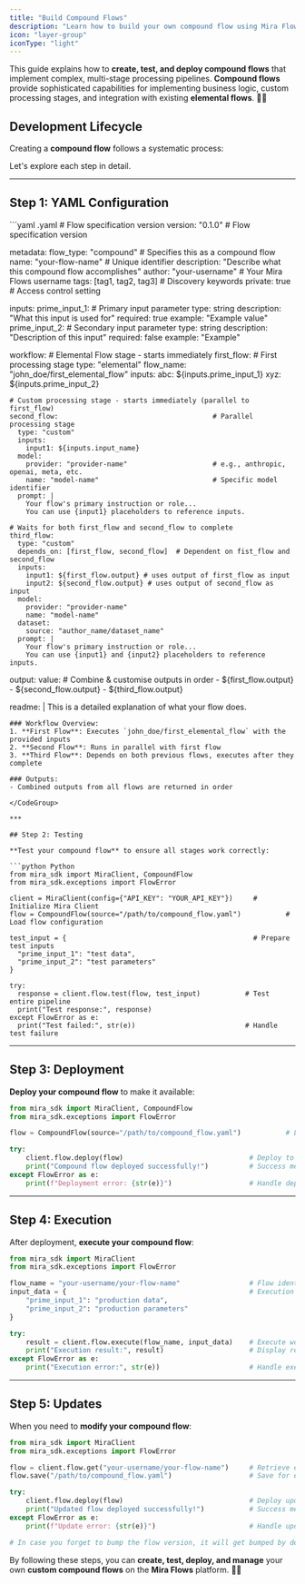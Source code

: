 ```yaml
---
title: "Build Compound Flows"
description: "Learn how to build your own compound flow using Mira Flows SDK"
icon: "layer-group"
iconType: "light"
---
```


This guide explains how to **create, test, and deploy compound flows** that implement complex, multi-stage processing pipelines. **Compound flows** provide sophisticated capabilities for implementing business logic, custom processing stages, and integration with existing **elemental flows**. 🔄💡

## Development Lifecycle

Creating a **compound flow** follows a systematic process:

<Steps>
  <Step title="Configuration: Define your compound flow using YAML" />

  <Step title="Testing: Validate the entire processing pipeline" />

  <Step title="Deployment: Make your flow available" />

  <Step title="Execution: Run your multi-stage flow in production" />

  <Step title="Updates: Iterate and improve" />
</Steps>

Let's explore each step in detail.

***

## Step 1: YAML Configuration

<CodeGroup>
  ```yaml .yaml
  # Flow specification version
  version: "0.1.0"                                    # Flow specification version

  metadata:
    flow_type: "compound"                             # Specifies this as a compound flow
    name: "your-flow-name"                            # Unique identifier
    description: "Describe what this compound flow accomplishes"
    author: "your-username"                           # Your Mira Flows username
    tags: [tag1, tag2, tag3]                         # Discovery keywords
    private: true                                     # Access control setting

  inputs:
    prime_input_1:                                    # Primary input parameter
      type: string
      description: "What this input is used for"
      required: true
      example: "Example value"
    prime_input_2:                                    # Secondary input parameter
      type: string
      description: "Description of this input"
      required: false
      example: "Example"

  workflow:
    # Elemental Flow stage - starts immediately
    first_flow:                                       # First processing stage
      type: "elemental"
      flow_name: "john_doe/first_elemental_flow"
      inputs:
        abc: ${inputs.prime_input_1}
        xyz: ${inputs.prime_input_2}

    # Custom processing stage - starts immediately (parallel to first_flow)
    second_flow:                                      # Parallel processing stage
      type: "custom"
      inputs:
        input1: ${inputs.input_name}
      model:
        provider: "provider-name"                     # e.g., anthropic, openai, meta, etc.
        name: "model-name"                            # Specific model identifier
      prompt: |
        Your flow's primary instruction or role...
        You can use {input1} placeholders to reference inputs.

    # Waits for both first_flow and second_flow to complete
    third_flow:                                       
      type: "custom"
      depends_on: [first_flow, second_flow]  # Dependent on fist_flow and second_flow
      inputs:
        input1: ${first_flow.output} # uses output of first_flow as input
        input2: ${second_flow.output} # uses output of second_flow as input
      model:
        provider: "provider-name"
        name: "model-name"
      dataset:
        source: "author_name/dataset_name"
      prompt: |
        Your flow's primary instruction or role...
        You can use {input1} and {input2} placeholders to reference inputs.

  output:
    value:                                           # Combine & customise outputs in order
      - ${first_flow.output}
      - ${second_flow.output}
      - ${third_flow.output}

  readme: |
    This is a detailed explanation of what your flow does.

    ### Workflow Overview:
    1. **First Flow**: Executes `john_doe/first_elemental_flow` with the provided inputs
    2. **Second Flow**: Runs in parallel with first flow
    3. **Third Flow**: Depends on both previous flows, executes after they complete

    ### Outputs:
    - Combined outputs from all flows are returned in order
  ```
</CodeGroup>

***

## Step 2: Testing

**Test your compound flow** to ensure all stages work correctly:

```python Python
from mira_sdk import MiraClient, CompoundFlow
from mira_sdk.exceptions import FlowError

client = MiraClient(config={"API_KEY": "YOUR_API_KEY"})     # Initialize Mira Client
flow = CompoundFlow(source="/path/to/compound_flow.yaml")           # Load flow configuration

test_input = {                                              # Prepare test inputs
    "prime_input_1": "test data",
    "prime_input_2": "test parameters"
}

try:
    response = client.flow.test(flow, test_input)           # Test entire pipeline
    print("Test response:", response)
except FlowError as e:
    print("Test failed:", str(e))                           # Handle test failure
```

***

## Step 3: Deployment

**Deploy your compound flow** to make it available:

```python Python
from mira_sdk import MiraClient, CompoundFlow
from mira_sdk.exceptions import FlowError

flow = CompoundFlow(source="/path/to/compound_flow.yaml")           # Load flow configuration

try:
    client.flow.deploy(flow)                               # Deploy to platform
    print("Compound flow deployed successfully!")          # Success message
except FlowError as e:
    print(f"Deployment error: {str(e)}")                   # Handle deployment error
```

***

## Step 4: Execution

After deployment, **execute your compound flow**:

```python Python
from mira_sdk import MiraClient
from mira_sdk.exceptions import FlowError

flow_name = "your-username/your-flow-name"                 # Flow identifier
input_data = {                                             # Execution inputs
    "prime_input_1": "production data",
    "prime_input_2": "production parameters"
}

try:
    result = client.flow.execute(flow_name, input_data)    # Execute workflow
    print("Execution result:", result)                     # Display result
except FlowError as e:
    print("Execution error:", str(e))                      # Handle execution error
```

***

## Step 5: Updates

When you need to **modify your compound flow**:

```python Python
from mira_sdk import MiraClient
from mira_sdk.exceptions import FlowError

flow = client.flow.get("your-username/your-flow-name")     # Retrieve existing flow
flow.save("/path/to/compound_flow.yaml")                   # Save for editing

try:
    client.flow.deploy(flow)                               # Deploy updated version
    print("Updated flow deployed successfully!")           # Success message
except FlowError as e:
    print(f"Update error: {str(e)}")                       # Handle update error

# In case you forget to bump the flow version, it will get bumped by default every time you deploy the same flow.
```

By following these steps, you can **create, test, deploy, and manage** your own **custom compound flows** on the **Mira Flows** platform. 🌟🔧